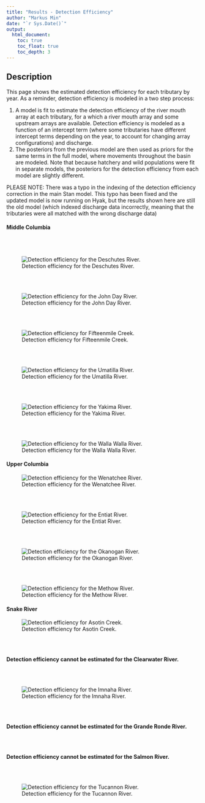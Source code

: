 ```yaml
---
title: "Results - Detection Efficiency"
author: "Markus Min"
date: "`r Sys.Date()`"
output:
  html_document:
    toc: true
    toc_float: true
    toc_depth: 3
---
```


## Description

This page shows the estimated detection efficiency for each tributary by year. As a reminder, detection efficiency is modeled in a two step process:

1. A model is fit to estimate the detection efficiency of the river mouth array at each tributary, for a which a river mouth array and some upstream arrays are available. Detection efficiency is modeled as a function of an intercept term (where some tributaries have different intercept terms depending on the year, to account for changing array configurations) and discharge.
2. The posteriors from the previous model are then used as priors for the same terms in the full model, where movements throughout the basin are modeled. Note that because hatchery and wild populations were fit in separate models, the posteriors for the detection efficiency from each model are slightly different. 

PLEASE NOTE: There was a typo in the indexing of the detection efficiency correction in the main Stan model. This typo has been fixed and the updated model is now running on Hyak, but the results shown here are still the old model (which indexed discharge data incorrectly, meaning that the tributaries were all matched with the wrong discharge data)


#### Middle Columbia

<br>
<br>


![Detection efficiency for the Deschutes River.](site_figures/detection_efficiency/deschutes_DE_plot.png)

<br>
<br>


![Detection efficiency for the John Day River.](site_figures/detection_efficiency/john_day_DE_plot.png)

<br>
<br>


![Detection efficiency for Fifteenmile Creek.](site_figures/detection_efficiency/fifteenmile_DE_plot.png)

<br>
<br>


![Detection efficiency for the Umatilla River.](site_figures/detection_efficiency/umatilla_DE_plot.png)

<br>
<br>


![Detection efficiency for the Yakima River.](site_figures/detection_efficiency/yakima_DE_plot.png)

<br>
<br>


![Detection efficiency for the Walla Walla River.](site_figures/detection_efficiency/walla_walla_DE_plot.png)


#### Upper Columbia

![Detection efficiency for the Wenatchee River.](site_figures/detection_efficiency/wenatchee_DE_plot.png)

<br>
<br>

![Detection efficiency for the Entiat River.](site_figures/detection_efficiency/entiat_DE_plot.png)

<br>
<br>

![Detection efficiency for the Okanogan River.](site_figures/detection_efficiency/okanogan_DE_plot.png)

<br>
<br>

![Detection efficiency for the Methow River.](site_figures/detection_efficiency/methow_DE_plot.png)


#### Snake River

![Detection efficiency for Asotin Creek.](site_figures/detection_efficiency/asotin_DE_plot.png)

<br>
<br>

**Detection efficiency cannot be estimated for the Clearwater River.**

<br>
<br>

![Detection efficiency for the Imnaha River.](site_figures/detection_efficiency/imnaha_DE_plot.png)

<br>
<br>

**Detection efficiency cannot be estimated for the Grande Ronde River.**

<br>
<br>

**Detection efficiency cannot be estimated for the Salmon River.**

<br>
<br>

![Detection efficiency for the Tucannon River.](site_figures/detection_efficiency/tucannon_DE_plot.png)

<br>
<br>